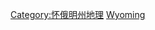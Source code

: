 {{Commons category|Landforms of Wyoming}}

[[Category:怀俄明州地理|Category:怀俄明州地理]]
[[Category:美国各州地形|Wyoming]]
